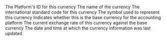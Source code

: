 <ResponseField name="platform_id" type="string" required>
  The Platform's ID for this currency
</ResponseField>

<ResponseField name="name" type="string">
  The name of the currency
</ResponseField>

<ResponseField name="code" type="string">
  The international standard code for this currency
</ResponseField>

<ResponseField name="symbol" type="string">
  The symbol used to represent this currency
</ResponseField>

<ResponseField name="is_base_currency" type="boolean">
  Indicates whether this is the base currency for the accounting platform
</ResponseField>

<ResponseField name="exchange_rate" type="float">
  The current exchange rate of this currency against the base currency
</ResponseField>

<ResponseField name="updated_at" type="date" required>
  The date and time at which the currency information was last updated
</ResponseField>
